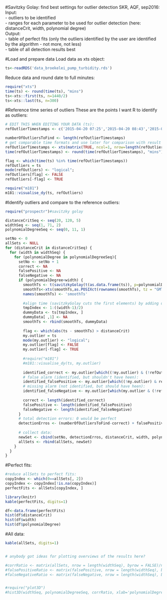 #Savitzky Golay: find best settings for outlier detection
SKR, AQF, sep2016:   
Input:  
- outliers to be identified   
- ranges for each parameter to be used for outlier detection (here: distanceCrit, width, polynomial degree)   
Output:   
- table of perfect fits (only the outliers identified by the user are identified by the algorithm - not more, not less)   
- table of all detection results   best


#Load and prepare data
Load data as xts object:
```r
ts<-readRDS('data_broekelei_pump_turbidity.rds')
```

Reduce data and round date to full minutes:

```r
require("xts")
time(ts) <- round(time(ts), "mins")
ts<-xts::first(ts, n=1440/2)
ts<-xts::last(ts, n=300)
```

#Reference time series of outliers
These are the points I want R to identify as outliers:
```r
# EDIT THIS WHEN EDITING YOUR DATA (ts):
refOutlierTimestamps <- c('2015-04-20 07:25','2015-04-20 08:43','2015-04-20 09:41', '2015-04-20 10:20', '2015-04-20 10:40', '2015-04-20 10:59')

numberOfOutliersToFind <- length(refOutlierTimestamps)
# get comparable time formats and use later for comparison with result xts:
refOutlierTimestamps <- xts(matrix(TRUE, ncol=1, nrow=length(refOutlierTimestamps)), as.POSIXct(refOutlierTimestamps, tz = "GMT", origin = "1970-1-1"))
time(refOutlierTimestamps) <- round(time(refOutlierTimestamps), "mins")

flag <- which(time(ts) %in% time(refOutlierTimestamps))
refOutliers = ts
mode(refOutliers) <- "logical";
refOutliers[flag] <- FALSE
refOutliers[-flag] <- TRUE

require("m181")
m181::visualise_dy(ts, refOutliers)
```


#Identify outliers and compare to the reference outliers:

```r
require("prospectr")#savitzky golay

distanceCritSeq <- seq(20, 120, 5)
widthSeq <- seq(1, 71, 2)
polynomialDegreeSeq <- seq(0, 11, 1)

setNo <- 0
allSets <- NULL
for (distanceCrit in distanceCritSeq) {
  for (width in widthSeq) {
    for (polynomialDegree in polynomialDegreeSeq){
      setNo <- setNo + 1
      correct <- NA
      falsePositive <- NA
      falseNegative <- NA
      if (polynomialDegree<width) {
        smoothTs <- t(savitzkyGolay(t(as.data.frame(ts)), p=polynomialDegree, w=width, m=0))
        smoothTs<-xts(smoothTs,as.POSIXct(rownames(smoothTs), tz = "GMT", origin = "1970-1-1"))
        names(smoothTs) <- 'smoothTs'
        
        #align time (savitzkyGolay cuts the first elements) by adding dummy data:
        tmpIndex <- 1:((width-1)/2)
        dummyData <- ts[tmpIndex, ]
        dummyData[ ,1] <- NA
        smoothTs <- rbind(smoothTs, dummyData)
        
        flag <- which(abs(ts - smoothTs) > distanceCrit)
        my.outlier = ts
        mode(my.outlier) <- "logical";
        my.outlier[flag] <- FALSE
        my.outlier[-flag] <- TRUE
        
        #require("m181")
        #m181::visualise_dy(ts, my.outlier)
        
        identified_correct <- my.outlier[which((!my.outlier) & (!refOutliers))]
        # false alarm (identified, but shouldn't have heen):
        identified_falsePositive <- my.outlier[which((!my.outlier) & refOutliers)]
        # missing alarm (not identified, but should have heen):
        identified_falseNegative <- my.outlier[which(my.outlier & (!refOutliers))]
        
        correct <- length(identified_correct)
        falsePositive <- length(identified_falsePositive)
        falseNegative <- length(identified_falseNegative)
      }
      # total detection errors: 0 would be perfect
      detectionErros <- (numberOfOutliersToFind-correct) + falsePositive + falseNegative
      
      # collect data:
      newSet <- cbind(setNo, detectionErros, distanceCrit, width, polynomialDegree, correct, falsePositive, falseNegative)
      allSets <- rbind(allSets, newSet)
    }
  }
}
```


#Perfect fits:

```r
#reduce allSets to perfect fits:
copyIndex <- which(0==allSets[, 2])
copyIndex <- copyIndex[!is.na(copyIndex)]
perfectFits <- allSets[copyIndex, ]

library(knitr)
kable(perfectFits, digits=1)

df<-data.frame(perfectFits)
hist(df$distanceCrit)
hist(df$width)
hist(df$polynomialDegree)
```


#All data:

```r

kable(allSets, digits=1)


# anybody got ideas for plotting overviews of the results here?

#corrRatio <- matrix(allSets, nrow = length(widthSeq), byrow = FALSE)/numberOfOutliersToFind
#falsePositiveRatio <- matrix(falsePositive, nrow = length(widthSeq), byrow = FALSE)/numberOfOutliersToFind
#falseNegativeRatio <- matrix(falseNegative, nrow = length(widthSeq), byrow = FALSE)/numberOfOutliersToFind


#require("plot3D")
#hist3D(widthSeq, polynomialDegreeSeq, corrRatio, xlab='polynomialDegree', ylab='width', zlab='ratio of correct values',  ticktype = "detailed")
```

